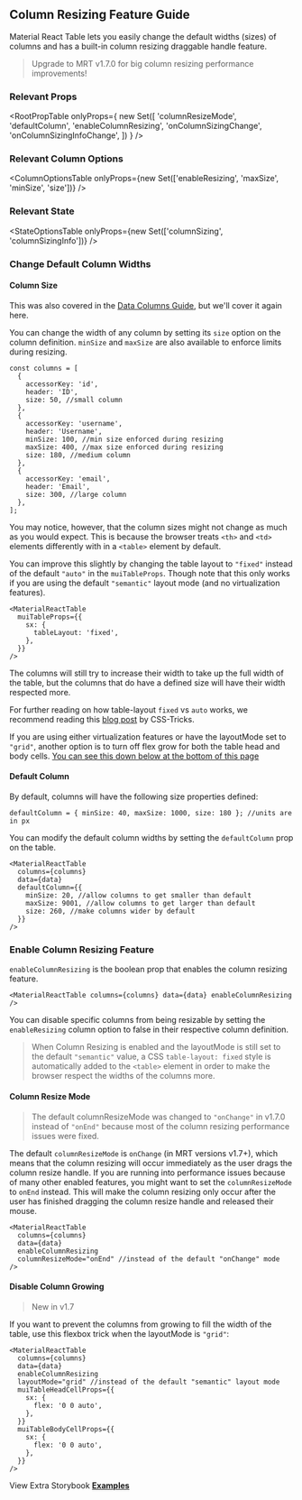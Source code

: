 
<Head>
  <title>Column Resizing Feature Guide - Material React Table Docs</title>
  <meta
    name="description"
    content="How to use and customize the column resizing features of Material React Table"
  />
</Head>

## Column Resizing Feature Guide

Material React Table lets you easily change the default widths (sizes) of columns and has a built-in column resizing draggable handle feature.

> Upgrade to MRT v1.7.0 for big column resizing performance improvements!

### Relevant Props

<RootPropTable
  onlyProps={
    new Set([
      'columnResizeMode',
      'defaultColumn',
      'enableColumnResizing',
      'onColumnSizingChange',
      'onColumnSizingInfoChange',
    ])
  }
/>

### Relevant Column Options

<ColumnOptionsTable
  onlyProps={new Set(['enableResizing', 'maxSize', 'minSize', 'size'])}
/>

### Relevant State

<StateOptionsTable onlyProps={new Set(['columnSizing', 'columnSizingInfo'])} />

### Change Default Column Widths

#### Column Size

This was also covered in the [Data Columns Guide](/docs/guides/data-columns), but we'll cover it again here.

You can change the width of any column by setting its `size` option on the column definition. `minSize` and `maxSize` are also available to enforce limits during resizing.

```tsx
const columns = [
  {
    accessorKey: 'id',
    header: 'ID',
    size: 50, //small column
  },
  {
    accessorKey: 'username',
    header: 'Username',
    minSize: 100, //min size enforced during resizing
    maxSize: 400, //max size enforced during resizing
    size: 180, //medium column
  },
  {
    accessorKey: 'email',
    header: 'Email',
    size: 300, //large column
  },
];
```

You may notice, however, that the column sizes might not change as much as you would expect. This is because the browser treats `<th>` and `<td>` elements differently with in a `<table>` element by default.

You can improve this slightly by changing the table layout to `"fixed"` instead of the default `"auto"` in the `muiTableProps`. Though note that this only works if you are using the default `"semantic"` layout mode (and no virtualization features).

```tsx
<MaterialReactTable
  muiTableProps={{
    sx: {
      tableLayout: 'fixed',
    },
  }}
/>
```

The columns will still try to increase their width to take up the full width of the table, but the columns that do have a defined size will have their width respected more.

For further reading on how table-layout `fixed` vs `auto` works, we recommend reading this [blog post](https://css-tricks.com/almanac/properties/t/table-layout/) by CSS-Tricks.

If you are using either virtualization features or have the layoutMode set to `"grid"`, another option is to turn off flex grow for both the table head and body cells. [You can see this down below at the bottom of this page](#disable-column-growing)

#### Default Column

By default, columns will have the following size properties defined:

```tsx
defaultColumn = { minSize: 40, maxSize: 1000, size: 180 }; //units are in px
```

You can modify the default column widths by setting the `defaultColumn` prop on the table.

```tsx
<MaterialReactTable
  columns={columns}
  data={data}
  defaultColumn={{
    minSize: 20, //allow columns to get smaller than default
    maxSize: 9001, //allow columns to get larger than default
    size: 260, //make columns wider by default
  }}
/>
```

### Enable Column Resizing Feature

`enableColumnResizing` is the boolean prop that enables the column resizing feature.

```tsx
<MaterialReactTable columns={columns} data={data} enableColumnResizing />
```

You can disable specific columns from being resizable by setting the `enableResizing` column option to false in their respective column definition.

> When Column Resizing is enabled and the layoutMode is still set to the default `"semantic"` value, a CSS `table-layout: fixed` style is automatically added to the `<table>` element in order to make the browser respect the widths of the columns more.

#### Column Resize Mode

> The default columnResizeMode was changed to `"onChange"` in v1.7.0 instead of `"onEnd"` because most of the column resizing performance issues were fixed.

The default `columnResizeMode` is `onChange` (in MRT versions v1.7+), which means that the column resizing will occur immediately as the user drags the column resize handle. If you are running into performance issues because of many other enabled features, you might want to set the `columnResizeMode` to `onEnd` instead. This will make the column resizing only occur after the user has finished dragging the column resize handle and released their mouse.

```tsx
<MaterialReactTable
  columns={columns}
  data={data}
  enableColumnResizing
  columnResizeMode="onEnd" //instead of the default "onChange" mode
/>
```

<Example />

#### Disable Column Growing

> New in v1.7

If you want to prevent the columns from growing to fill the width of the table, use this flexbox trick when the layoutMode is `"grid"`:

```tsx
<MaterialReactTable
  columns={columns}
  data={data}
  enableColumnResizing
  layoutMode="grid" //instead of the default "semantic" layout mode
  muiTableHeadCellProps={{
    sx: {
      flex: '0 0 auto',
    },
  }}
  muiTableBodyCellProps={{
    sx: {
      flex: '0 0 auto',
    },
  }}
/>
```

<NoGrowExample />

View Extra Storybook **[Examples](https://www.material-react-table.dev/?path=/story/features-column-resizing-examples)**

